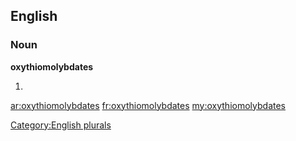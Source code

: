 ==English==

===Noun===
'''oxythiomolybdates'''

# {{plural of|[[oxythiomolybdate]]}}

[[Category:English plurals]]

[[ar:oxythiomolybdates]]
[[fr:oxythiomolybdates]]
[[my:oxythiomolybdates]]